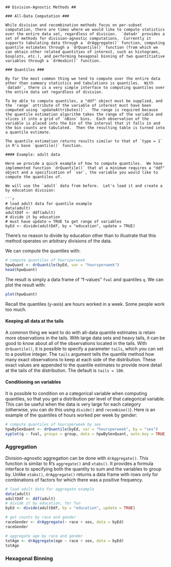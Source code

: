```

## Division-Agnostic Methods ##

### All-Data Computation ###

While division and recombination methods focus on per-subset computation, there are times where we would like to compute statistics over the entire data set, regardless of division.  `datadr` provides a set of methods for division-agnostic computations.  Currently it supports tabulating data through a `drAggregate()` function, computing quantile estimates through a `drQuantile()` function (from which we can obtain other related quantities of interest, such as histograms, boxplots, etc.), and performing hexagonal binning of two quantitiative variables through a `drHexbin()` function.

### Quantiles ###

By far the most common thing we tend to compute over the entire data other than summary statistics and tabulations is quantiles.  With `datadr`, there is a very simple interface to computing quantiles over the entire data set regardless of division.

To be able to compute quantiles, a "ddf" object must be supplied, and the `range` attribute of the variable of interest must have been computed using `updateAttributes()`.  The range is required because the quantile estimation algorithm takes the range of the variable and slices it into a grid of `nBins` bins.  Each observation of the variable is placed into the bin of the interval that it falls in and the bin counts are tabulated.  Then the resulting table is turned into a quantile estimate.

The quantile estimation returns results similar to that of `type = 1` in R's base `quantile()` function.

#### Example: adult data

Here we provide a quick example of how to compute quantiles.  We have implemented function `drQuantile()` that at a minimum requires a "ddf" object and a specification of `var`, the variable you would like to compute the quantiles of.

We will use the `adult` data from before.  Let's load it and create a by education division:

```r
# load adult data for quantile example
data(adult)
adultDdf <- ddf(adult)
# divide it by education
# must have update = TRUE to get range of variables
byEd <- divide(adultDdf, by = "education", update = TRUE)
```

There's no reason to divide by education other than to illustrate that this method operates on arbitrary divisions of the data.

We can compute the quantiles with:

```r
# compute quantiles of hoursperweek
hpwQuant <- drQuantile(byEd, var = "hoursperweek")
head(hpwQuant)
```

The result is simply a data frame of "f-values" `fval` and quantiles `q`.  We can plot the result with:

```r
plot(hpwQuant)
```

Recall the quantiles (y-axis) are hours worked in a week.  Some people work too much.

#### Keeping all data at the tails

A common thing we want to do with all-data quantile estimates is retain more observations in the tails.  With large data sets and heavy tails, it can be good to know about all of the observations located in the tails.  With `drQuantile()`, it is possible to specify a parameter `tails`, which you can set to a positive integer.  The `tails` argument tells the quantile method how many exact observations to keep at each side of the distribution.  These exact values are appended to the quantile estimates to provide more detail at the tails of the distribution.  The default is `tails = 100`.

#### Conditioning on variables

It is possible to condition on a categorical variable when computing quantiles, so that you get a distribution per level of that categorical variable.  This can be useful when the data is very large for each category (otherwise, you can do this using `divide()` and `recombine()`).  Here is an example of the quantiles of hours worked per week by gender:

```r
# compute quantiles of hoursperweek by sex
hpwBySexQuant <- drQuantile(byEd, var = "hoursperweek", by = "sex")
xyplot(q ~ fval, groups = group, data = hpwBySexQuant, auto.key = TRUE)
```

### Aggregation ###

Division-agnostic aggregation can be done with `drAggregate()`.  This function is similar to R's `aggregate()` and `xtabs()`.  It provides a formula interface to specifying both the quantity to sum and the variables to group by.  Unlike `xtabs()`, `drAggregate()` returns a data frame with rows only for combinations of factors for which there was a positive frequency.

```r
# load adult data for aggregate example
data(adult)
adultDdf <- ddf(adult)
# divide it by education, for fun
byEd <- divide(adultDdf, by = "education", update = TRUE)

# get counts by race and gender
raceGender <- drAggregate(~ race + sex, data = byEd)
raceGender

# aggregate age by race and gender
totAge <- drAggregate(age ~ race + sex, data = byEd)
totAge
```


### Hexagonal Binning ###





